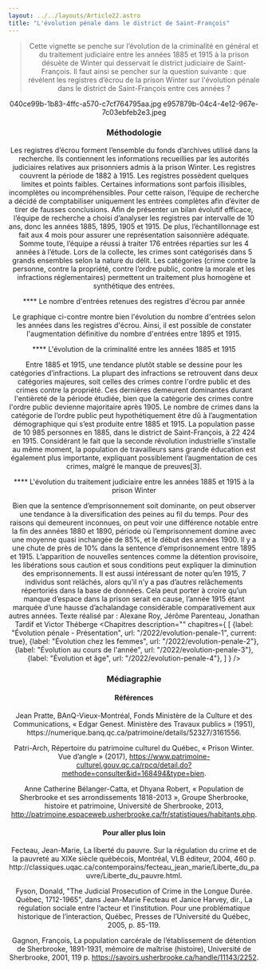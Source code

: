 ```yaml
---
layout: ../../layouts/Article22.astro
title: "L'évolution pénale dans le district de Saint-François"
---
```


<Header titre="L'évolution pénale dans le district de Saint-François" image="/assets/img/4330e12a-03e5-445f-8596-186657796a7a.jpg"/>
  
<Text>
<blockquote>Cette vignette se penche sur l’évolution de la criminalité en général et du traitement judiciaire entre les années 1885 et 1915 à la prison désuète de Winter qui desservait le district judiciaire de Saint-François. Il faut ainsi se pencher sur la question suivante : que révèlent les registres d’écrou de la prison Winter sur l'évolution pénale dans le district de Saint-François entre ces années ? </blockquote>

040ce99b-1b83-4ffc-a570-c7cf764795aa.jpg
e957879b-04c4-4e12-967e-7c03ebfeb2e3.jpeg

<h3>Méthodologie</h3>
Les registres d’écrou forment l’ensemble du fonds d’archives utilisé dans la recherche. Ils contiennent les informations recueillies par les autorités judiciaires relatives aux prisonniers admis à la prison Winter. Les registres couvrent la période de 1882 à 1915. Les registres possèdent quelques limites et points faibles. Certaines informations sont parfois illisibles, incomplètes ou incompréhensibles. Pour cette raison, l’équipe de recherche a décidé de comptabiliser uniquement les entrées complètes afin d’éviter de tirer de fausses conclusions. Afin de présenter un bilan évolutif efficace, l’équipe de recherche a choisi d’analyser les registres par intervalle de 10 ans, donc les années 1885, 1895, 1905 et 1915. De plus, l’échantillonnage est fait aux 4 mois pour assurer une représentation saisonnière adéquate. Somme toute, l’équipe a réussi à traiter 176 entrées réparties sur les 4 années à l’étude. Lors de la collecte, les crimes sont catégorisés dans 5 grands ensembles selon la nature du délit. Les catégories (crime contre la personne, contre la propriété, contre l’ordre public, contre la morale et les infractions réglementaires) permettent un traitement plus homogène et synthétique des entrées.

**** Le nombre d'entrées retenues des registres d'écrou par année

Le graphique ci-contre montre bien l'évolution du nombre d'entrées selon les années dans les registres d'écrou. Ainsi, il est possible de constater l'augmentation définitive du nombre d'entrées entre 1895 et 1915.

**** L'évolution de la criminalité entre les années 1885 et 1915

Entre 1885 et 1915, une tendance plutôt stable se dessine pour les catégories d’infractions. La plupart des infractions se retrouvent dans deux catégories majeures, soit celles des crimes contre l'ordre public et des crimes contre la propriété. Ces dernières demeurent dominantes durant l'entièreté de la période étudiée, bien que la catégorie des crimes contre l'ordre public devienne majoritaire après 1905. Le nombre de crimes dans la catégorie de l’ordre public peut hypothétiquement être dû à l’augmentation démographique qui s’est produite entre 1885 et 1915. La population passe de 10 985 personnes en 1885, dans le district de Saint-François, à 22 424 en 1915. Considérant le fait que la seconde révolution industrielle s’installe au même moment, la population de travailleurs sans grande éducation est également plus importante, expliquant possiblement l’augmentation de ces crimes, malgré le manque de preuves[3].

**** L'évolution du traitement judiciaire entre les années 1885 et 1915 à la prison Winter

Bien que la sentence d’emprisonnement soit dominante, on peut observer une tendance à la diversification des peines au fil du temps. Pour des raisons qui demeurent inconnues, on peut voir une différence notable entre la fin des années 1880 et 1890, période où l’emprisonnement domine avec une moyenne quasi inchangée de 85%, et le début des années 1900. Il y a une chute de près de 10% dans la sentence d’emprisonnement entre 1895 et 1915. L’apparition de nouvelles sentences comme la détention provisoire, les libérations sous caution et sous conditions peut expliquer la diminution des emprisonnements. Il est aussi intéressant de noter qu’en 1915, 7 individus sont relâchés, alors qu’il n’y a pas d’autres relâchements répertoriés dans la base de données. Cela peut porter à croire qu’un manque d’espace dans la prison serait en cause, l’année 1915 étant marquée d’une hausse d’achalandage considérable comparativement aux autres années.
Texte réalisé par : Alexane Roy, Jérôme Parenteau, Jonathan Tardif et Victor Théberge
</Text>
<Chapitres 
  description=""
  chapitres={
    [
      {label: "Évolution pénale - Présentation", url: "/2022/evolution-penale-1", current: true},
      {label: "Évolution chez les femmes", url: "/2022/evolution-penale-2"},
      {label: "Évolution au cours de l'année", url: "/2022/evolution-penale-3"},
      {label: "Évolution et âge", url: "/2022/evolution-penale-4"},
    ]
  }
/>

<div class="p-24 py-12 text-sm bg-gray-400">
  <h3>Médiagraphie</h3>
<h4>Références</h4>
Jean Pratte, BAnQ-Vieux-Montréal, Fonds Ministère de la Culture et des Communications, « Edgar Genest. Ministère des Travaux publics » (1951), https://numerique.banq.qc.ca/patrimoine/details/52327/3161556.

Patri-Arch, Répertoire du patrimoine culturel du Québec, « Prison Winter. Vue d’angle » (2017), https://www.patrimoine-culturel.gouv.qc.ca/rpcq/detail.do?methode=consulter&id=168494&type=bien.

Anne Catherine Bélanger-Catta, et Dhyana Robert, « Population de Sherbrooke et ses arrondissements 1818-2013 », Groupe Sherbrooke, histoire et patrimoine, Université de Sherbrooke, 2013, http://patrimoine.espaceweb.usherbrooke.ca/fr/statistiques/habitants.php.

<h4>Pour aller plus loin</h4>
Fecteau, Jean-Marie, La liberté du pauvre. Sur la régulation du crime et de la pauvreté au XIXe siècle québécois, Montréal, VLB éditeur, 2004, 460 p. http://classiques.uqac.ca/contemporains/fecteau_jean_marie/Liberte_du_pauvre/Liberte_du_pauvre.html.

Fyson, Donald, "The Judicial Prosecution of Crime in the Longue Durée. Québec, 1712-1965", dans Jean-Marie Fecteau et Janice Harvey, dir., La régulation sociale entre l’acteur et l’institution. Pour une problématique historique de l’interaction, Québec, Presses de l’Université du Québec, 2005, p. 85-119.

Gagnon, François, La population carcérale de l’établissement de détention de Sherbrooke, 1891-1931, mémoire de maîtrise (histoire), Université de Sherbrooke, 2001, 119 p. https://savoirs.usherbrooke.ca/handle/11143/2252.

</div>